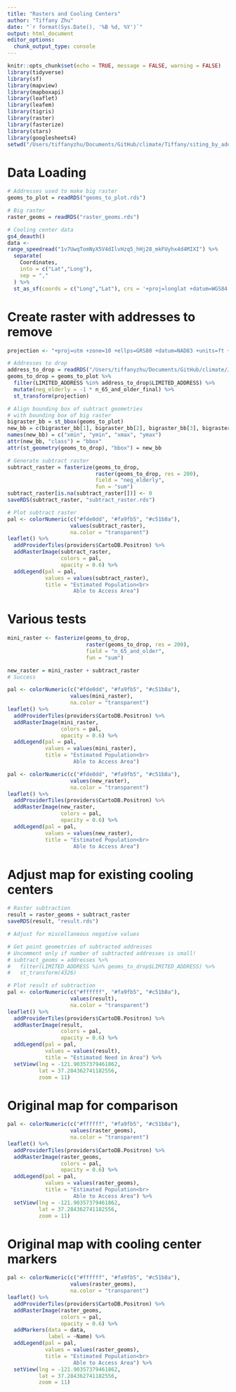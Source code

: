 ```yaml
---
title: "Rasters and Cooling Centers"
author: "Tiffany Zhu"
date: "`r format(Sys.Date(), '%B %d, %Y')`"
output: html_document
editor_options: 
  chunk_output_type: console
---
```


```r
knitr::opts_chunk$set(echo = TRUE, message = FALSE, warning = FALSE)
library(tidyverse)
library(sf)
library(mapview)
library(mapboxapi)
library(leaflet)
library(leafem)
library(tigris)
library(raster)
library(fasterize)
library(stars)
library(googlesheets4)
setwd("/Users/tiffanyzhu/Documents/GitHub/climate/Tiffany/siting_by_addresses/Santa Clara County/")
```

# Data Loading

```r

# Addresses used to make big raster
geoms_to_plot = readRDS("geoms_to_plot.rds")

# Big raster
raster_geoms = readRDS("raster_geoms.rds")

# Cooling center data
gs4_deauth()
data <- 
range_speedread("1v7UwqTomNyX5V4dIlvHzq5_hHj28_mkFUyhx4d4MIXI") %>% 
  separate(
    Coordinates,
    into = c("Lat","Long"),
    sep = ","
  ) %>% 
  st_as_sf(coords = c("Long","Lat"), crs = '+proj=longlat +datum=WGS84')

```

# Create raster with addresses to remove

```r

projection <- "+proj=utm +zone=10 +ellps=GRS80 +datum=NAD83 +units=ft +no_defs" # EGPS 26910

# Addresses to drop
address_to_drop = readRDS("/Users/tiffanyzhu/Documents/GitHub/climate/Jing/Cooling Centers/addresses_within_walk.rds")
geoms_to_drop = geoms_to_plot %>%
  filter(LIMITED_ADDRESS %in% address_to_drop$LIMITED_ADDRESS) %>%
  mutate(neg_elderly = -1 * n_65_and_older_final) %>%
  st_transform(projection)

# Align bounding box of subtract geometries
# with bounding box of big raster
bigraster_bb = st_bbox(geoms_to_plot)
new_bb = c(bigraster_bb[1], bigraster_bb[2], bigraster_bb[3], bigraster_bb[4])
names(new_bb) = c("xmin", "ymin", "xmax", "ymax")
attr(new_bb, "class") = "bbox"
attr(st_geometry(geoms_to_drop), "bbox") = new_bb

# Generate subtract raster
subtract_raster = fasterize(geoms_to_drop, 
                            raster(geoms_to_drop, res = 200), 
                            field = "neg_elderly",
                            fun = "sum")
subtract_raster[is.na(subtract_raster[])] <- 0
saveRDS(subtract_raster, "subtract_raster.rds")

# Plot subtract raster
pal <- colorNumeric(c("#fde0dd", "#fa9fb5", "#c51b8a"),
                    values(subtract_raster),
                    na.color = "transparent")
leaflet() %>%
  addProviderTiles(providers$CartoDB.Positron) %>%
  addRasterImage(subtract_raster,
                 colors = pal,
                 opacity = 0.6) %>%
  addLegend(pal = pal,
            values = values(subtract_raster),
            title = "Estimated Population<br>
                     Able to Access Area")

```

# Various tests

``` r

mini_raster <- fasterize(geoms_to_drop, 
                         raster(geoms_to_drop, res = 200), 
                         field = "n_65_and_older",
                         fun = "sum")

new_raster = mini_raster + subtract_raster
# Success
```

```r

pal <- colorNumeric(c("#fde0dd", "#fa9fb5", "#c51b8a"),
                    values(mini_raster),
                    na.color = "transparent")
leaflet() %>%
  addProviderTiles(providers$CartoDB.Positron) %>%
  addRasterImage(mini_raster,
                 colors = pal,
                 opacity = 0.6) %>%
  addLegend(pal = pal,
            values = values(mini_raster),
            title = "Estimated Population<br>
                     Able to Access Area")
```

```r

pal <- colorNumeric(c("#fde0dd", "#fa9fb5", "#c51b8a"),
                    values(new_raster),
                    na.color = "transparent")
leaflet() %>%
  addProviderTiles(providers$CartoDB.Positron) %>%
  addRasterImage(new_raster,
                 colors = pal,
                 opacity = 0.6) %>%
  addLegend(pal = pal,
            values = values(new_raster),
            title = "Estimated Population<br>
                     Able to Access Area")

```

# Adjust map for existing cooling centers

```r

# Raster subtraction
result = raster_geoms + subtract_raster
saveRDS(result, "result.rds")

# Adjust for miscellaneous negative values

# Get point geometries of subtracted addresses
# Uncomment only if number of subtracted addresses is small!
# subtract_geoms = addresses %>%
#   filter(LIMITED_ADDRESS %in% geoms_to_drop$LIMITED_ADDRESS) %>%
#   st_transform(4326)

# Plot result of subtraction
pal <- colorNumeric(c("#ffffff", "#fa9fb5", "#c51b8a"),
                    values(result),
                    na.color = "transparent")
leaflet() %>%
  addProviderTiles(providers$CartoDB.Positron) %>%
  addRasterImage(result,
                 colors = pal,
                 opacity = 0.6) %>%
  addLegend(pal = pal,
            values = values(result),
            title = "Estimated Need in Area") %>%
  setView(lng = -121.90357379461862,
          lat = 37.284362741182556,
          zoom = 11)

```


# Original map for comparison

```r

pal <- colorNumeric(c("#ffffff", "#fa9fb5", "#c51b8a"),
                    values(raster_geoms),
                    na.color = "transparent")
leaflet() %>%
  addProviderTiles(providers$CartoDB.Positron) %>%
  addRasterImage(raster_geoms,
                 colors = pal,
                 opacity = 0.6) %>%
  addLegend(pal = pal,
            values = values(raster_geoms),
            title = "Estimated Population<br>
                     Able to Access Area") %>%
  setView(lng = -121.90357379461862,
          lat = 37.284362741182556,
          zoom = 11)

```

# Original map with cooling center markers

```r

pal <- colorNumeric(c("#ffffff", "#fa9fb5", "#c51b8a"),
                    values(raster_geoms),
                    na.color = "transparent")
leaflet() %>%
  addProviderTiles(providers$CartoDB.Positron) %>%
  addRasterImage(raster_geoms,
                 colors = pal,
                 opacity = 0.6) %>%
  addMarkers(data = data,
             label = ~Name) %>%
  addLegend(pal = pal,
            values = values(raster_geoms),
            title = "Estimated Population<br>
                     Able to Access Area") %>%
  setView(lng = -121.90357379461862,
          lat = 37.284362741182556,
          zoom = 11)

```


